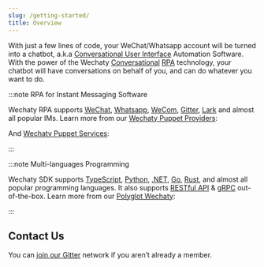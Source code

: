 ```yaml
---
slug: /getting-started/
title: Overview
---
```


<!-- MDX import -->

<!-- Pushes a curious reader through the first few minutes of use. -->



With just a few lines of code, your WeChat/Whatsapp account will be turned into a chatbot, a.k.a [Conversational User Interface](https://en.wikipedia.org/wiki/Conversational_user_interface) Automation Software. With the power of the Wechaty [Conversational](../introduction/conversational.md) [RPA](../introduction/rpa.md) technology, your chatbot will have conversations on behalf of you, and can do whatever you want to do.

:::note RPA for Instant Messaging Software

Wechaty RPA supports [WeChat](puppet-providers/wechat.md), [Whatsapp](puppet-providers/whatsapp.md), [WeCom](puppet-services/wxwork.md), [Gitter](puppet-providers/gitter.md), [Lark](puppet-providers/lark.md) and almost all popular IMs. Learn more from our  [Wechaty Puppet Providers](puppet-providers/README.md):

<ProviderBadges />

And [Wechaty Puppet Services](puppet-services/README.md):

<ServiceBadges />

:::

:::note Multi-languages Programming

Wechaty SDK supports [TypeScript](../polyglot/typescript/README.md), [Python](../polyglot/python/README.md), [.NET](../polyglot/dotnet/README.md), [Go](../polyglot/go/README.md), [Rust](../polyglot/rust/README.md), and almost all popular programming languages. It also supports [RESTful API](../polyglot/openapi/README.md) & [gRPC](https://github.com/wechaty/grpc) out-of-the-box. Learn more from our [Polyglot Wechaty](polyglot/README.md):

<PolyglotBadges />

:::

## Contact Us

You can [join our Gitter](https://gitter.im/wechaty/wechaty) network if you aren’t already a member.
